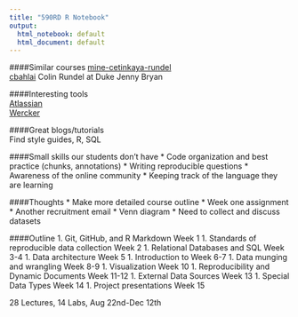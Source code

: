 ```yaml
---
title: "590RD R Notebook"
output:
  html_notebook: default
  html_document: default
---
```



####Similar courses
[mine-cetinkaya-rundel](https://github.com/mine-cetinkaya-rundel/2016-06-27-first-ds-course-user)  
[cbahlai](https://github.com/cbahlai/OSRR_course)
Colin Rundel at Duke
Jenny Bryan

####Interesting tools  
[Atlassian](https://www.atlassian.com/software/sourcetree)  
[Wercker](http://wercker.com/)


####Great blogs/tutorials  
Find style guides, R, SQL

####Small skills our students don't have
* Code organization and best practice (chunks, annotations)
* Writing reproducible questions
* Awareness of the online community
* Keeping track of the language they are learning

####Thoughts
* Make more detailed course outline
* Week one assignment
* Another recruitment email
* Venn diagram
* Need to collect and discuss datasets

####Outline
1. Git, GitHub, and R Markdown \dotfill Week 1
1. Standards of reproducible data collection \dotfill Week 2
1. Relational Databases and SQL \dotfill Week 3-4
1. Data architecture \dotfill Week 5
1. Introduction to \texttt{R} \dotfill Week 6-7
1. Data munging and wrangling \dotfill Week 8-9
1. Visualization \dotfill Week 10
1. Reproducibility and Dynamic Documents \dotfill Week 11-12
1. External Data Sources \dotfill Week 13
1. Special Data Types \dotfill Week 14
1. Project presentations \dotfill Week 15

28 Lectures, 14 Labs, 
Aug 22nd-Dec 12th




